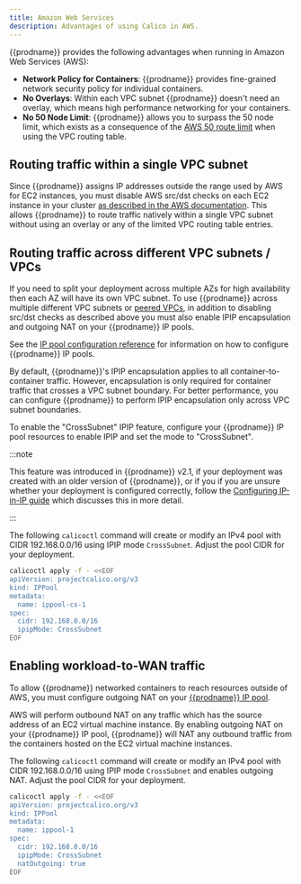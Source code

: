 ```yaml
---
title: Amazon Web Services
description: Advantages of using Calico in AWS.
---
```


{{prodname}} provides the following advantages when running in Amazon Web Services (AWS):

- **Network Policy for Containers**: {{prodname}} provides fine-grained network security policy for individual containers.
- **No Overlays**: Within each VPC subnet {{prodname}} doesn't need an overlay, which means high performance networking for your containers.
- **No 50 Node Limit**: {{prodname}} allows you to surpass the 50 node limit, which exists as a consequence of the [AWS 50 route limit](http://docs.aws.amazon.com/AmazonVPC/latest/UserGuide/VPC_Appendix_Limits.html#vpc-limits-route-tables) when using the VPC routing table.

## Routing traffic within a single VPC subnet

Since {{prodname}} assigns IP addresses outside the range used by AWS for EC2 instances, you must disable AWS src/dst
checks on each EC2 instance in your cluster
[as described in the AWS documentation](http://docs.aws.amazon.com/AmazonVPC/latest/UserGuide/VPC_NAT_Instance.html#EIP_Disable_SrcDestCheck).  This
allows {{prodname}} to route traffic natively within a single VPC subnet without using an overlay or any of the limited VPC routing table entries.

## Routing traffic across different VPC subnets / VPCs

If you need to split your deployment across multiple AZs for high availability then each AZ will have its own VPC subnet.  To
use {{prodname}} across multiple different VPC subnets or [peered VPCs](http://docs.aws.amazon.com/AmazonVPC/latest/UserGuide/vpc-peering.html),
in addition to disabling src/dst checks as described above you must also enable IPIP encapsulation and outgoing NAT
on your {{prodname}} IP pools.

See the [IP pool configuration reference](../resources/ippool.mdx)
for information on how to configure {{prodname}} IP pools.

By default, {{prodname}}'s IPIP encapsulation applies to all container-to-container traffic.  However,
encapsulation is only required for container traffic that crosses a VPC subnet boundary.  For better
performance, you can configure {{prodname}} to perform IPIP encapsulation only across VPC subnet boundaries.

To enable the "CrossSubnet" IPIP feature, configure your {{prodname}} IP pool resources
to enable IPIP and set the mode to "CrossSubnet".

:::note

This feature was introduced in {{prodname}} v2.1, if your deployment was created with
an older version of {{prodname}}, or if you if you are unsure whether your deployment
is configured correctly, follow the [Configuring IP-in-IP guide](../../networking/configuring/vxlan-ipip.mdx)
which discusses this in more detail.


:::

The following `calicoctl` command will create or modify an IPv4 pool with
CIDR 192.168.0.0/16 using IPIP mode `CrossSubnet`. Adjust the pool CIDR for your deployment.

```bash
calicoctl apply -f - <<EOF
apiVersion: projectcalico.org/v3
kind: IPPool
metadata:
  name: ippool-cs-1
spec:
  cidr: 192.168.0.0/16
  ipipMode: CrossSubnet
EOF
```

## Enabling workload-to-WAN traffic

To allow {{prodname}} networked containers to reach resources outside of AWS,
you must configure outgoing NAT on your [{{prodname}} IP pool](../resources/ippool.mdx).

AWS will perform outbound NAT on any traffic which has the source address of an EC2 virtual
machine instance.  By enabling outgoing NAT on your {{prodname}} IP pool, {{prodname}} will
NAT any outbound traffic from the containers hosted on the EC2 virtual machine instances.

The following `calicoctl` command will create or modify an IPv4 pool with
CIDR 192.168.0.0/16 using IPIP mode `CrossSubnet` and enables outgoing NAT.
Adjust the pool CIDR for your deployment.

```bash
calicoctl apply -f - <<EOF
apiVersion: projectcalico.org/v3
kind: IPPool
metadata:
  name: ippool-1
spec:
  cidr: 192.168.0.0/16
  ipipMode: CrossSubnet
  natOutgoing: true
EOF
```
